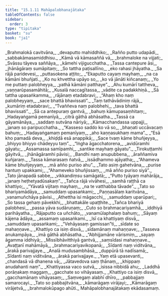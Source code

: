 ```yaml
---
title: "15.1.11 Mahāpalobhanajātaka"
tableOfContents: false
sidebar:
  order: 3
type: "tipitaka"
basket: "su"
book: "ja1"
---
```



<DynamicBreadcrumb />

<Division number="284" book="ja1">

<Paragraph number="3146" type="verses" book="ja1">
_Brahmalokā cavitvāna,_  
_devaputto mahiddhiko;_  
_Rañño putto udapādi,_  
_sabbakāmasamiddhisu._  

</Paragraph>

</Division>
<Division number="285" book="ja1">

<Paragraph number="3147" type="verses" book="ja1">
_Kāmā vā kāmasaññā vā,_  
_brahmaloke na vijjati;_  
_Svāssu tāyeva saññāya,_  
_kāmehi vijigucchatha._  

</Paragraph>

</Division>
<Division number="286" book="ja1">

<Paragraph number="3148" type="verses" book="ja1">
_Tassa cantepure āsi,_  
_jhānāgāraṃ sumāpitaṃ;_  
_So tattha paṭisallīno,_  
_eko rahasi jhāyatha._  

</Paragraph>

</Division>
<Division number="287" book="ja1">

<Paragraph number="3149" type="verses" book="ja1">
_Sa rājā paridevesi,_  
_puttasokena aṭṭito;_  
_“Ekaputto cayaṃ mayhaṃ,_  
_na ca kāmāni bhuñjati._  

</Paragraph>

</Division>
<Division number="288" book="ja1">

<Paragraph number="3150" type="verses" book="ja1">
_Ko nu khvettha upāyo so,_  
_ko vā jānāti kiñcanaṃ;_  
_Yo me puttaṃ palobheyya,_  
_yathā kāmāni patthaye”._  

</Paragraph>

</Division>
<Division number="289" book="ja1">

<Paragraph number="3151" type="verses" book="ja1">
_Ahu kumārī tattheva,_  
_vaṇṇarūpasamāhitā;_  
_Kusalā naccagītassa,_  
_vādite ca padakkhiṇā._  

</Paragraph>

</Division>
<Division number="290" book="ja1">

<Paragraph number="3152" type="verses" book="ja1">
_Sā tattha upasaṅkamma,_  
_rājānaṃ etadabravi;_  
_“Ahaṃ kho naṃ palobheyyaṃ,_  
_sace bhattā bhavissati”._  

</Paragraph>

</Division>
<Division number="291" book="ja1">

<Paragraph number="3153" type="verses" book="ja1">
_Taṃ tathāvādiniṃ rājā,_  
_kumāriṃ etadabravi;_  
_“Tvaññeva naṃ palobhehi,_  
_tava bhattā bhavissati”._  

</Paragraph>

</Division>
<Division number="292" book="ja1">

<Paragraph number="3154" type="verses" book="ja1">
_Sā ca antepuraṃ gantvā,_  
_bahuṃ kāmupasaṃhitaṃ;_  
_Hadayaṅgamā pemanīyā,_  
_citrā gāthā abhāsatha._  

</Paragraph>

</Division>
<Division number="293" book="ja1">

<Paragraph number="3155" type="verses" book="ja1">
_Tassā ca gāyamānāya,_  
_saddaṃ sutvāna nāriyā;_  
_Kāmacchandassa uppajji,_  
_janaṃ so paripucchatha._  

</Paragraph>

</Division>
<Division number="294" book="ja1">

<Paragraph number="3156" type="verses" book="ja1">
_“Kasseso saddo ko vā so,_  
_bhaṇati uccāvacaṃ bahuṃ;_  
_Hadayaṅgamaṃ pemanīyaṃ,_  
_aho kaṇṇasukhaṃ mama”._  

</Paragraph>

</Division>
<Division number="295" book="ja1">

<Paragraph number="3157" type="verses" book="ja1">
_“Esā kho pamadā deva,_  
_khiḍḍā esā anappikā;_  
_Sace tvaṃ kāme bhuñjeyya,_  
_bhiyyo bhiyyo chādeyyu taṃ”._  

</Paragraph>

</Division>
<Division number="296" book="ja1">

<Paragraph number="3158" type="verses" book="ja1">
_“Iṅgha āgacchatorena,_  
_avidūramhi gāyatu;_  
_Assamassa samīpamhi,_  
_santike mayhaṃ gāyatu”._  

</Paragraph>

</Division>
<Division number="297" book="ja1">

<Paragraph number="3159" type="verses" book="ja1">
_Tirokuṭṭamhi gāyitvā,_  
_jhānāgāramhi pāvisi;_  
_Bandhi naṃ anupubbena,_  
_āraññamiva kuñjaraṃ._  

</Paragraph>

</Division>
<Division number="298" book="ja1">

<Paragraph number="3160" type="verses" book="ja1">
_Tassa kāmarasaṃ ñatvā,_  
_issādhammo ajāyatha;_  
_“Ahameva kāme bhuñjeyyaṃ,_  
_mā añño puriso ahu”._  

</Paragraph>

</Division>
<Division number="299" book="ja1">

<Paragraph number="3161" type="verses" book="ja1">
_Tato asiṃ gahetvāna,_  
_purise hantuṃ upakkami;_  
_“Ahameveko bhuñjissaṃ,_  
_mā añño puriso siyā”._  

</Paragraph>

</Division>
<Division number="300" book="ja1">

<Paragraph number="3162" type="verses" book="ja1">
_Tato jānapadā sabbe,_  
_vikkandiṃsu samāgatā;_  
_“Putto tyāyaṃ mahārāja,_  
_janaṃ heṭhetyadūsakaṃ”._  

</Paragraph>

</Division>
<Division number="301" book="ja1">

<Paragraph number="3163" type="verses" book="ja1">
_Tañca rājā vivāhesi,_  
_samhā raṭṭhā ca khattiyo;_  
_“Yāvatā vijitaṃ mayhaṃ,_  
_na te vatthabba tāvade”._  

</Paragraph>

</Division>
<Division number="302" book="ja1">

<Paragraph number="3164" type="verses" book="ja1">
_Tato so bhariyamādāya,_  
_samuddaṃ upasaṅkami;_  
_Paṇṇasālaṃ karitvāna,_  
_vanamuñchāya pāvisi._  

</Paragraph>

</Division>
<Division number="303" book="ja1">

<Paragraph number="3165" type="verses" book="ja1">
_Athettha isi māgacchi,_  
_samuddaṃ uparūpari;_  
_So tassa gehaṃ pāvekkhi,_  
_bhattakāle upaṭṭhite._  

</Paragraph>

</Division>
<Division number="304" book="ja1">

<Paragraph number="3166" type="verses" book="ja1">
_Tañca bhariyā palobhesi,_  
_passa yāva sudāruṇaṃ;_  
_Cuto so brahmacariyamhā,_  
_iddhiyā parihāyatha._  

</Paragraph>

</Division>
<Division number="305" book="ja1">

<Paragraph number="3167" type="verses" book="ja1">
_Rājaputto ca uñchāto,_  
_vanamūlaphalaṃ bahuṃ;_  
_Sāyaṃ kājena ādāya,_  
_assamaṃ upasaṅkami._  

</Paragraph>

</Division>
<Division number="306" book="ja1">

<Paragraph number="3168" type="verses" book="ja1">
_Isī ca khattiyaṃ disvā,_  
_samuddaṃ upasaṅkami;_  
_“Vehāyasaṃ gamissan”ti,_  
_sīdate so mahaṇṇave._  

</Paragraph>

</Division>
<Division number="307" book="ja1">

<Paragraph number="3169" type="verses" book="ja1">
_Khattiyo ca isiṃ disvā,_  
_sīdamānaṃ mahaṇṇave;_  
_Tasseva anukampāya,_  
_imā gāthā abhāsatha._  

</Paragraph>

</Division>
<Division number="308" book="ja1">

<Paragraph number="3170" type="verses" book="ja1">
_“Abhijjamāne vārismiṃ,_  
_sayaṃ āgamma iddhiyā;_  
_Missībhāvitthiyā gantvā,_  
_saṃsīdasi mahaṇṇave._  

</Paragraph>

</Division>
<Division number="309" book="ja1">

<Paragraph number="3171" type="verses" book="ja1">
_Āvaṭṭanī mahāmāyā,_  
_brahmacariyavikopanā;_  
_Sīdanti naṃ viditvāna,_  
_ārakā parivajjaye._  

</Paragraph>

</Division>
<Division number="310" book="ja1">

<Paragraph number="3172" type="verses" book="ja1">
_Analā mudusambhāsā,_  
_duppūrā tā nadīsamā;_  
_Sīdanti naṃ viditvāna,_  
_ārakā parivajjaye._  

</Paragraph>

</Division>
<Division number="311" book="ja1">

<Paragraph number="3173" type="verses" book="ja1">
_Yaṃ etā upasevanti,_  
_chandasā vā dhanena vā;_  
_Jātavedova saṃ ṭhānaṃ,_  
_khippaṃ anudahanti naṃ”._  

</Paragraph>

</Division>
<Division number="312" book="ja1">

<Paragraph number="3174" type="verses" book="ja1">
_Khattiyassa vaco sutvā,_  
_isissa nibbidā ahu;_  
_Laddhā porāṇakaṃ maggaṃ,_  
_gacchate so vihāyasaṃ._  

</Paragraph>

</Division>
<Division number="313" book="ja1">

<Paragraph number="3175" type="verses" book="ja1">
_Khattiyo ca isiṃ disvā,_  
_gacchamānaṃ vihāyasaṃ;_  
_Saṃvegaṃ alabhī dhīro,_  
_pabbajjaṃ samarocayi._  

</Paragraph>

</Division>
<Division number="314" book="ja1">

<Paragraph number="3176" type="verses" book="ja1">
_Tato so pabbajitvāna,_  
_kāmarāgaṃ virājayi;_  
_Kāmarāgaṃ virājetvā,_  
_brahmalokūpago ahūti._  


</Paragraph>
</Division>

<Paragraph number="3177" type="center" book="ja1">
Mahāpalobhanajātakaṃ ekādasamaṃ.
</Paragraph>
